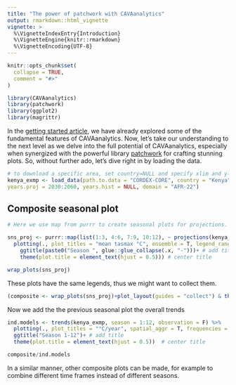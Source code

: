 ```yaml
---
title: "The power of patchwork with CAVAanalytics"
output: rmarkdown::html_vignette
vignette: >
  %\VignetteIndexEntry{Introduction}
  %\VignetteEngine{knitr::rmarkdown}
  %\VignetteEncoding{UTF-8}
---
```


```r
knitr::opts_chunk$set(
  collapse = TRUE,
  comment = "#>"
)
```

```r
library(CAVAanalytics)
library(patchwork)
library(ggplot2)
library(magrittr)
```

In the [getting started article](https://risk-team.github.io/CAVAanalytics/articles/Introduction.html), we have already explored some of the fundamental features of CAVAanalytics. Now, let's take our understanding to the next level as we delve into the full potential of CAVAanalytics, especially when synergized with the powerful library [patchwork](https://patchwork.data-imaginist.com/) for crafting stunning plots.
So, without further ado, let's dive right in by loading the data.


```r
# to download a specific area, set country=NULL and specify xlim and ylim arguments. 
kenya_exmp <- load_data(path.to.data = "CORDEX-CORE", country = "Kenya", variable = "tasmax", 
years.proj = 2030:2060, years.hist = NULL, domain = "AFR-22")

```

## Composite seasonal plot

```r
# Here we use map from purrr to create seasonal plots for projections. Remember that the output of plotting is a ggplot object, hence you can add anything to it or change the scale, theme, etc

sns_proj <- purrr::map(list(1:3, 4:6, 7:9, 10:12), ~ projections(kenya_exmp, season = .x) %>%
  plotting(., plot_titles = "mean tasmax °C", ensemble = T, legend_range = c(20, 40))+
    ggtitle(paste0("Season ", glue::glue_collapse(.x, "-")))+ # add title
    theme(plot.title = element_text(hjust = 0.5))) # center title

wrap_plots(sns_proj)


```

These plots have the same legends, thus we might want to collect them. 

```r

(composite <- wrap_plots(sns_proj)+plot_layout(guides = "collect") & theme(legend.position = 'bottom'))

```

Now we add the the previous seasonal plot the overall trends

```r

ind.models <- trends(kenya_exmp, season = 1:12, observation = F) %>%
  plotting(., plot_titles = "°C/year", spatial_aggr = T, frequencies = F, ensemble=T, palette = c("blue", "red"))+
  ggtitle("Season 1-12")+ # add title
  theme(plot.title = element_text(hjust = 0.5))  # center title

composite/ind.models

```
In a similar manner, other composite plots can be made, for example to combine different time frames instead of different seasons. 

